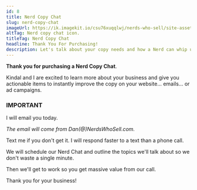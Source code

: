 ```yaml
---
id: 8
title: Nerd Copy Chat
slug: nerd-copy-chat
imageUrl: https://ik.imagekit.io/csu76xuqqlwj/nerds-who-sell/site-assets/copy-chat-card_-i7Le2lPf.png?ik-sdk-version=javascript-1.4.3
altTag: Nerd copy chat icon.
titleTag: Nerd Copy Chat
headline: Thank You For Purchasing!
description: Let's talk about your copy needs and how a Nerd can whip up copy to <strong>help your business grow</strong>.
---
```



**Thank you for purchasing a Nerd Copy Chat**.

Kindal and I are excited to learn more about your business and give you actionable items to instantly improve the copy on your website... emails... or ad campaigns.

### IMPORTANT

I will email you today.

_The email will come from Dan(@)NerdsWhoSell.com._

Text me if you don't get it. I will respond faster to a text than a phone call.

We will schedule our Nerd Chat and outline the topics we'll talk about so we don't waste a single minute.

Then we'll get to work so you get massive value from our call.

Thank you for your business!
